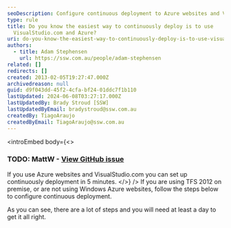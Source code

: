 ```yaml
---
seoDescription: Configure continuous deployment to Azure websites and Visual Studio in just 5 minutes using VisualStudio.com and Azure.
type: rule
title: Do you know the easiest way to continuously deploy is to use
  VisualStudio.com and Azure?
uri: do-you-know-the-easiest-way-to-continuously-deploy-is-to-use-visualstudio-com-and-azure
authors:
  - title: Adam Stephensen
    url: https://ssw.com.au/people/adam-stephensen
related: []
redirects: []
created: 2013-02-05T19:27:47.000Z
archivedreason: null
guid: d9f043dd-45f2-4cfa-bf24-01ddc7f1b110
lastUpdated: 2024-06-08T03:27:17.000Z
lastUpdatedBy: Brady Stroud [SSW]
lastUpdatedByEmail: bradystroud@ssw.com.au
createdBy: TiagoAraujo
createdByEmail: TiagoAraujo@ssw.com.au
---
```


<introEmbed
  body={<>
### TODO: MattW - [View GitHub issue](https://github.com/SSWConsulting/SSW.Rules.Content/issues/1390)

If you use Azure websites and VisualStudio.com you can set up continuously deployment in 5 minutes.
  </>}
/>
If you are using TFS 2012 on premise, or are not using Windows Azure websites, follow the steps below to configure continuous deployment.

As you can see, there are a lot of steps and you will need at least a day to get it all right.
